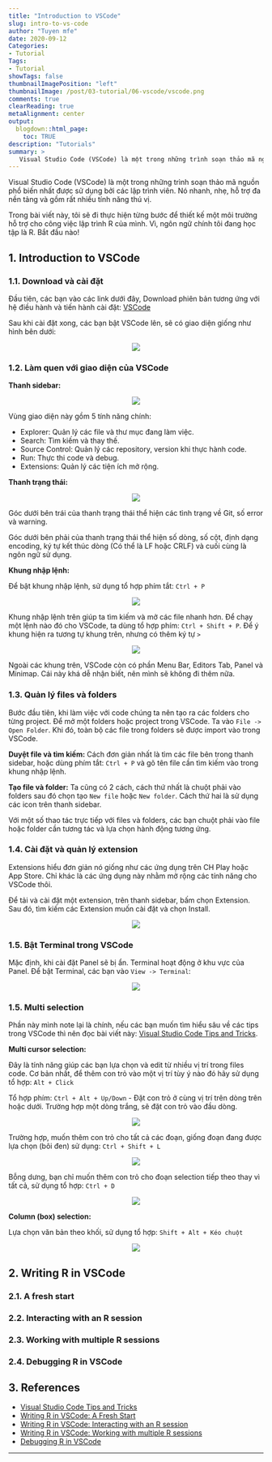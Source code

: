 ```yaml
---
title: "Introduction to VSCode"
slug: intro-to-vs-code
author: "Tuyen mfe"
date: 2020-09-12
Categories:
- Tutorial
Tags:
- Tutorial
showTags: false
thumbnailImagePosition: "left"
thumbnailImage: /post/03-tutorial/06-vscode/vscode.png
comments: true
clearReading: true
metaAlignment: center
output:
  blogdown::html_page:
    toc: TRUE
description: "Tutorials"
summary: >
   Visual Studio Code (VSCode) là một trong những trình soạn thảo mã nguồn phổ biến nhất được sử dụng bởi các lập trình viên. Nó nhanh, nhẹ, hỗ trợ đa nền tảng...
---
```


Visual Studio Code (VSCode) là một trong những trình soạn thảo mã nguồn phổ biến nhất được sử dụng bởi các lập trình viên. Nó nhanh, nhẹ, hỗ trợ đa nền tảng và gồm rất nhiều tính năng thú vị.

Trong bài viết này, tôi sẽ đi thực hiện từng bước để thiết kế một môi trường hỗ trợ cho công việc lập trình R của mình. Vì, ngôn ngữ chính tôi đang học tập là R. Bắt đầu nào!

## 1. Introduction to VSCode

### 1.1. Download và cài đặt

Đầu tiên, các bạn vào các link dưới đây, Download phiên bản tương ứng với hệ điều hành và tiến hành cài đặt: [VSCode](https://code.visualstudio.com/) 

Sau khi cài đặt xong, các bạn bật VSCode lên, sẽ có giao diện giống như hình bên dưới:

<p align="center"><img src="/post/03-tutorial/06-vscode/vscode-gui.png" style="max-width:75%"></p>


### 1.2. Làm quen với giao diện của VSCode

**Thanh sidebar:**

<p align="center"><img src="/post/03-tutorial/06-vscode/sidebar.png" style="max-width:40%"></p>

Vùng giao diện này gồm 5 tính năng chính:

- Explorer: Quản lý các file và thư mục đang làm việc.
- Search: Tìm kiếm và thay thế.
- Source Control: Quản lý các repository, version khi thực hành code. 
- Run: Thực thi code và debug.
- Extensions: Quản lý các tiện ích mở rộng.

**Thanh trạng thái:**

<p align="center"><img src="/post/03-tutorial/06-vscode/thanh-trang-thai.png" style="max-width:100%"></p>

Góc dưới bên trái của thanh trạng thái thể hiện các tình trạng về Git, số error và warning.

Góc dưới bên phải của thanh trạng thái thể hiện số dòng, số cột, định dạng encoding, ký tự kết thúc dòng (Có thể là LF hoặc CRLF) và cuối cùng là ngôn ngữ sử dụng.

**Khung nhập lệnh:**

Để bật khung nhập lệnh, sử dụng tổ hợp phím tắt: `Ctrl + P`

<p align="center"><img src="/post/03-tutorial/06-vscode/khung-nhap-lenh.png" style="max-width:100%"></p>

Khung nhập lệnh trên giúp ta tìm kiếm và mở các file nhanh hơn. Để chạy một lệnh nào đó cho VSCode, ta dùng tổ hợp phím: `Ctrl + Shift + P`. Để ý khung hiện ra tương tự khung trên, nhưng có thêm ký tự `>`

<p align="center"><img src="/post/03-tutorial/06-vscode/khung-nhap-lenh-2.png" style="max-width:100%"></p>

Ngoài các khung trên, VSCode còn có phần Menu Bar, Editors Tab, Panel và Minimap. Cái này khá dễ nhận biết, nên mình sẽ không đi thêm nữa.

### 1.3. Quản lý files và folders

Bước đầu tiên, khi làm việc với code chúng ta nên tạo ra các folders cho từng project. Để mở một folders hoặc project trong VSCode. Ta vào `File -> Open Folder`. Khi đó, toàn bộ các file trong folders sẽ được import vào trong VSCode.

**Duyệt file và tìm kiếm:** Cách đơn giản nhất là tìm các file bên trong thanh sidebar, hoặc dùng phím tắt: `Ctrl + P` và gõ tên file cần tìm kiếm vào trong khung nhập lệnh.

**Tạo file và folder:** Ta cũng có 2 cách, cách thứ nhất là chuột phải vào folders sau đó chọn tạo `New file` hoặc `New folder`. Cách thứ hai là sử dụng các icon trên thanh sidebar.

Với một số thao tác trực tiếp với files và folders, các bạn chuột phải vào file hoặc folder cần tương tác và lựa chọn hành động tương ứng.

### 1.4. Cài đặt và quản lý extension

Extensions hiểu đơn giản nó giống như các ứng dụng trên CH Play hoặc App Store. Chỉ khác là các ứng dụng này nhằm mở rộng các tính năng cho VSCode thôi. 

Để tải và cài đặt một extension, trên thanh sidebar, bấm chọn Extension. Sau đó, tìm kiếm các Extension muốn cài đặt và chọn Install.

<p align="center"><img src="/post/03-tutorial/06-vscode/extension.png" style="max-width:80%"></p>

### 1.5. Bật Terminal trong VSCode

Mặc định, khi cài đặt Panel sẽ bị ẩn. Terminal hoạt động ở khu vực của Panel. Để bật Terminal, các bạn vào `View -> Terminal`:

<p align="center"><img src="/post/03-tutorial/06-vscode/terminal.png" style="max-width:70%"></p>

### 1.5. Multi selection

Phần này mình note lại là chính, nếu các bạn muốn tìm hiểu sâu về các tips trong VSCode thì nên đọc bài viết này: [Visual Studio Code Tips and Tricks](https://code.visualstudio.com/docs/getstarted/tips-and-tricks).

**Multi cursor selection:**

Đây là tính năng giúp các bạn lựa chọn và edit từ nhiều vị trí trong files code. Cơ bản nhất, để thêm con trỏ vào một vị trí tùy ý nào đó hãy sử dụng tổ hợp: `Alt + Click`

Tổ hợp phím: `Ctrl + Alt + Up/Down` - Đặt con trỏ ở cùng vị trí trên dòng trên hoặc dưới. Trường hợp một dòng trắng, sẽ đặt con trỏ vào đầu dòng.

<p align="center"><img src="/post/03-tutorial/06-vscode/multicursor.gif" style="max-width:100%"></p>

Trường hợp, muốn thêm con trỏ cho tất cả các đoạn, giống đoạn đang được lựa chọn (bôi đen) sử dụng: `Ctrl + Shift + L`

<p align="center"><img src="/post/03-tutorial/06-vscode/add_cursor_current_selection.gif" style="max-width:100%"></p>

Bỗng dưng, bạn chỉ muốn thêm con trỏ cho đoạn selection tiếp theo thay vì tất cả, sử dụng tổ hợp: `Ctrl + D`

<p align="center"><img src="/post/03-tutorial/06-vscode/add_cursor_current_selection_one_by_one.gif" style="max-width:100%"></p>

**Column (box) selection:**

Lựa chọn văn bản theo khối, sử dụng tổ hợp: `Shift + Alt + Kéo chuột`

<p align="center"><img src="/post/03-tutorial/06-vscode/column-select.gif" style="max-width:100%"></p>

## 2. Writing R in VSCode

### 2.1. A fresh start

### 2.2. Interacting with an R session

### 2.3. Working with multiple R sessions

### 2.4. Debugging R in VSCode

## 3. References

- [Visual Studio Code Tips and Tricks](https://code.visualstudio.com/docs/getstarted/tips-and-tricks)
- [Writing R in VSCode: A Fresh Start](https://renkun.me/2019/12/11/writing-r-in-vscode-a-fresh-start/)
- [Writing R in VSCode: Interacting with an R session](https://renkun.me/2019/12/26/writing-r-in-vscode-interacting-with-an-r-session/)
- [Writing R in VSCode: Working with multiple R sessions](https://renkun.me/2020/04/14/writing-r-in-vscode-working-with-multiple-r-sessions/)
- [Debugging R in VSCode](https://renkun.me/2020/09/13/debugging-r-in-vscode/)

---

